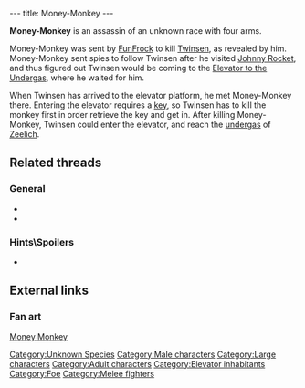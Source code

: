 ---
title: Money-Monkey
---

{{Character|
Name=Money-Monkey|
Image=DVMONEYM.JPG|
Race=Unknown|
Gender=Male|
Size=Large|
Age=Adult}}

'''Money-Monkey''' is an assassin of an unknown race with four arms.

Money-Monkey was sent by [[FunFrock]] to kill [[Twinsen]], as revealed by him. {{qdb|1666}} Money-Monkey sent spies to follow Twinsen after he visited [[Johnny Rocket]], and thus figured out Twinsen would be coming to the [[Elevator to the Undergas]], where he waited for him. {{qdb|1667}}

When Twinsen has arrived to the elevator platform, he met Money-Monkey there. Entering the elevator requires a [[key]], so Twinsen has to kill the monkey first in order retrieve the key and get in. After killing Money-Monkey, Twinsen could enter the elevator, and reach the [[undergas]] of [[Zeelich]].

==Related threads==
===General===
* {{thread|id=10446|title=i cant get to the monkey!}}
* {{thread|id=11905|title=whoever has done this is a genius}}

===Hints\Spoilers===
* {{thread|id=9495|title=Problem!}}

==External links==
===Fan art===
[http://www.deviantart.com/view/14459059/ Money Monkey]

[[Category:Unknown Species]]
[[Category:Male characters]]
[[Category:Large characters]]
[[Category:Adult characters]]
[[Category:Elevator inhabitants]]
[[Category:Foe]]
[[Category:Melee fighters]]